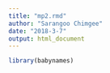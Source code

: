 ```yaml
---
title: "mp2.rmd"
author: "Sarangoo Chimgee"
date: "2018-3-7"
output: html_document
---
```


```r
library(babynames)
```

